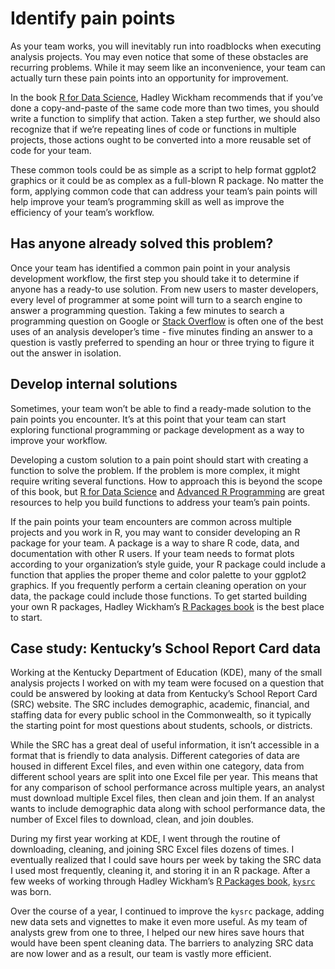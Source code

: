 # Identify pain points

As your team works, you will inevitably run into roadblocks when executing analysis projects. You may even notice that some of these obstacles are recurring problems. While it may seem like an inconvenience, your team can actually turn these pain points into an opportunity for improvement.

In the book [R for Data Science](http://r4ds.had.co.nz/functions.html), Hadley Wickham recommends that if you've done a copy-and-paste of the same code more than two times, you should write a function to simplify that action. Taken a step further, we should also recognize that if we're repeating lines of code or functions in multiple projects, those actions ought to be converted into a more reusable set of code for your team. 

These common tools could be as simple as a script to help format ggplot2 graphics or it could be as complex as a full-blown R package. No matter the form, applying common code that can address your team's pain points will help improve your team's programming skill as well as improve the efficiency of your team's workflow.

## Has anyone already solved this problem?

Once your team has identified a common pain point in your analysis development workflow, the first step you should take it to determine if anyone has a ready-to use solution. From new users to master developers, every level of programmer at some point will turn to a search engine to answer a programming question. Taking a few minutes to search a programming question on Google or [Stack Overflow](https://www.stackoverflow.com) is often one of the best uses of an analysis developer's time - five minutes finding an answer to a question is vastly preferred to spending an hour or three trying to figure it out the answer in isolation.  

## Develop internal solutions


Sometimes, your team won't be able to find a ready-made solution to the pain points you encounter. It's at this point that your team can start exploring functional programming or package development as a way to improve your workflow. 

Developing a custom solution to a pain point should start with creating a function to solve the problem. If the problem is more complex, it might require writing several functions. How to approach this is beyond the scope of this book, but [R for Data Science](http://r4ds.hadley.nz) and [Advanced R Programming](http://adv-r.hadley.nz) are great resources to help you build functions to address your team's pain points. 

If the pain points your team encounters are common across multiple projects and you work in R, you may want to consider developing an R package for your team. A package is a way to share R code, data, and documentation with other R users. If your team needs to format plots according to your organization's style guide, your R package could include a function that applies the proper theme and color palette to your ggplot2 graphics. If you frequently perform a certain cleaning operation on your data, the package could include those functions. To get started building your own R packages, Hadley Wickham's [R Packages book](http://r-pkgs.hadley.nz) is the best place to start.

## Case study: Kentucky's School Report Card data

Working at the Kentucky Department of Education (KDE), many of the small analysis projects I worked on with my team were focused on a question that could be answered by looking at data from Kentucky's School Report Card (SRC) website. The SRC includes demographic, academic, financial, and staffing data for every public school in the Commonwealth, so it typically the starting point for most questions about students, schools, or districts.

While the SRC has a great deal of useful information, it isn't accessible in a format that is friendly to data analysis. Different categories of data are housed in different Excel files, and even within one category, data from different school years are split into one Excel file per year. This means that for any comparison of school performance across multiple years, an analyst must download multiple Excel files, then clean and join them. If an analyst wants to include demographic data along with school performance data, the number of Excel files to download, clean, and join doubles. 

During my first year working at KDE, I went through the routine of downloading, cleaning, and joining SRC Excel files dozens of times. I eventually realized that I could save hours per week by taking the SRC data I used most frequently, cleaning it, and storing it in an R package. After a few weeks of working through Hadley Wickham's [R Packages book](https://r-pkgs.had.co.nz), [`kysrc`](https://www.github.com/alspur/kysrc) was born. 

Over the course of a year, I continued to improve the `kysrc` package, adding new data sets and vignettes to make it even more useful. As my team of analysts grew from one to three, I helped our new hires save hours that would have been spent cleaning data. The barriers to analyzing SRC data are now lower and as a result, our team is vastly more efficient. 